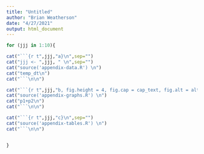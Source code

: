 ```yaml
---
title: "Untitled"
author: "Brian Weatherson"
date: "4/27/2021"
output: html_document
---
```


```r
for (jjj in 1:10){

cat("```{r t",jjj,"a}\n",sep="")
cat("jjj <- ",jjj, " \n",sep="")
cat("source('appendix-data.R') \n")
cat("temp_dt\n")
cat("```\n\n")

cat("```{r t",jjj,"b, fig.height = 4, fig.cap = cap_text, fig.alt = alt_text}\n",sep="") # Need to add caption and alt-text here, and make sure fig.height is correct
cat("source('appendix-graphs.R') \n")
cat("p1+p2\n")
cat("```\n\n")

cat("```{r t",jjj,"c}\n",sep="")
cat("source('appendix-tables.R') \n")
cat("```\n\n")


}
```
